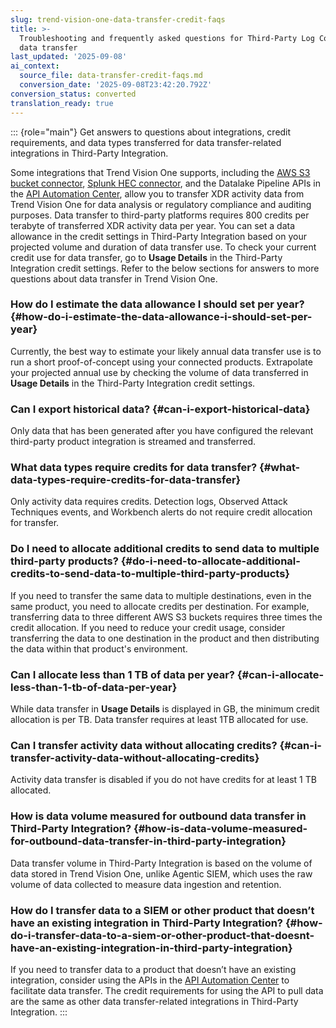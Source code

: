 ```yaml
---
slug: trend-vision-one-data-transfer-credit-faqs
title: >-
  Troubleshooting and frequently asked questions for Third-Party Log Collection
  data transfer
last_updated: '2025-09-08'
ai_context:
  source_file: data-transfer-credit-faqs.md
  conversion_date: '2025-09-08T23:42:20.792Z'
conversion_status: converted
translation_ready: true
---
```


::: {role="main"}
Get answers to questions about integrations, credit requirements, and data types transferred for data transfer-related integrations in Third-Party Integration.

Some integrations that Trend Vision One supports, including the [AWS S3 bucket connector](aws-s3-bucket-connector.mdx), [Splunk HEC connector](splunk-hec-connector-configuration.mdx), and the Datalake Pipeline APIs in the [API Automation Center](api-automation-center.mdx), allow you to transfer XDR activity data from Trend Vision One for data analysis or regulatory compliance and auditing purposes. Data transfer to third-party platforms requires 800 credits per terabyte of transferred XDR activity data per year. You can set a data allowance in the credit settings in Third-Party Integration based on your projected volume and duration of data transfer use. To check your current credit use for data transfer, go to **Usage Details** in the Third-Party Integration credit settings. Refer to the below sections for answers to more questions about data transfer in Trend Vision One.

### How do I estimate the data allowance I should set per year? {#how-do-i-estimate-the-data-allowance-i-should-set-per-year}

Currently, the best way to estimate your likely annual data transfer use is to run a short proof-of-concept using your connected products. Extrapolate your projected annual use by checking the volume of data transferred in **Usage Details** in the Third-Party Integration credit settings.

### Can I export historical data? {#can-i-export-historical-data}

Only data that has been generated after you have configured the relevant third-party product integration is streamed and transferred.

### What data types require credits for data transfer? {#what-data-types-require-credits-for-data-transfer}

Only activity data requires credits. Detection logs, Observed Attack Techniques events, and Workbench alerts do not require credit allocation for transfer.

### Do I need to allocate additional credits to send data to multiple third-party products? {#do-i-need-to-allocate-additional-credits-to-send-data-to-multiple-third-party-products}

If you need to transfer the same data to multiple destinations, even in the same product, you need to allocate credits per destination. For example, transferring data to three different AWS S3 buckets requires three times the credit allocation. If you need to reduce your credit usage, consider transferring the data to one destination in the product and then distributing the data within that product's environment.

### Can I allocate less than 1 TB of data per year? {#can-i-allocate-less-than-1-tb-of-data-per-year}

While data transfer in **Usage Details** is displayed in GB, the minimum credit allocation is per TB. Data transfer requires at least 1TB allocated for use.

### Can I transfer activity data without allocating credits? {#can-i-transfer-activity-data-without-allocating-credits}

Activity data transfer is disabled if you do not have credits for at least 1 TB allocated.

### How is data volume measured for outbound data transfer in Third-Party Integration? {#how-is-data-volume-measured-for-outbound-data-transfer-in-third-party-integration}

Data transfer volume in Third-Party Integration is based on the volume of data stored in Trend Vision One, unlike Agentic SIEM, which uses the raw volume of data collected to measure data ingestion and retention.

### How do I transfer data to a SIEM or other product that doesn’t have an existing integration in Third-Party Integration? {#how-do-i-transfer-data-to-a-siem-or-other-product-that-doesnt-have-an-existing-integration-in-third-party-integration}

If you need to transfer data to a product that doesn’t have an existing integration, consider using the APIs in the [API Automation Center](api-automation-center.mdx) to facilitate data transfer. The credit requirements for using the API to pull data are the same as other data transfer-related integrations in Third-Party Integration.
:::

